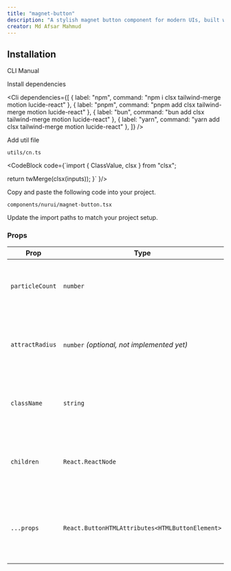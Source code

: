 ```yaml
---
title: "magnet-button"
description: "A stylish magnet button component for modern UIs, built with accessibility and animation in mind."
creator: Md Afsar Mahmud
---
```


<ComponentPreview componentName="magnetButton" />

## Installation

<Tabs defaultValue="cli">

<TabsList>
  <TabsTrigger value="cli">CLI</TabsTrigger>
  <TabsTrigger value="manual">Manual</TabsTrigger>
</TabsList>

<TabsContent value="cli">
  <Cli />
</TabsContent>

<TabsContent value="manual">

<Steps>

<Step>Install dependencies</Step>

<Cli
  dependencies={[
    { label: "npm", command: "npm i clsx tailwind-merge motion lucide-react" },
    { label: "pnpm", command: "pnpm add clsx tailwind-merge motion lucide-react" },
    { label: "bun", command: "bun add clsx tailwind-merge motion lucide-react" },
    { label: "yarn", command: "yarn add clsx tailwind-merge motion lucide-react" },
  ]}
/>

<Step>Add util file</Step>

`utils/cn.ts`

<CodeBlock 
code={`import { ClassValue, clsx } from "clsx";

  return twMerge(clsx(inputs));
}`
}/>

<Step>Copy and paste the following code into your project.</Step>

`components/nurui/magnet-button.tsx`

<CodeBlock componentName="magnetButton" fileName="magnet-button" />

<Step>Update the import paths to match your project setup.</Step>
   
</Steps>

</TabsContent>

</Tabs>

### Props

| Prop            | Type                                            | Default | Description                                                                   |
| --------------- | ----------------------------------------------- | ------- | ----------------------------------------------------------------------------- |
| `particleCount` | `number`                                        | `12`    | Number of particles that animate around the button.                           |
| `attractRadius` | `number` *(optional, not implemented yet)*      | `-`     | Intended to control attraction radius. Currently not used in logic.           |
| `className`     | `string`                                        | `-`     | Additional Tailwind or CSS classes for custom styling.                        |
| `children`      | `React.ReactNode`                               | `-`     | Content passed inside the button (inherited from native props).               |
| `...props`      | `React.ButtonHTMLAttributes<HTMLButtonElement>` | `-`     | All other native `<button>` props such as `onClick`, `type`, `disabled`, etc. |